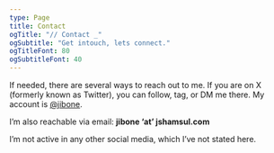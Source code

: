 ```yaml
---
type: Page
title: Contact
ogTitle: "// Contact _"
ogSubtitle: "Get intouch, lets connect."
ogTitleFont: 80
ogSubtitleFont: 40
---
```


If needed, there are several ways to reach out to me. If you are on X (formerly known as Twitter), you can follow, tag, or DM me there. My account is [@jibone](https://x.com/jibone).

I’m also reachable via email: **jibone ‘at’ jshamsul.com**

I’m not active in any other social media, which I’ve not stated here.
